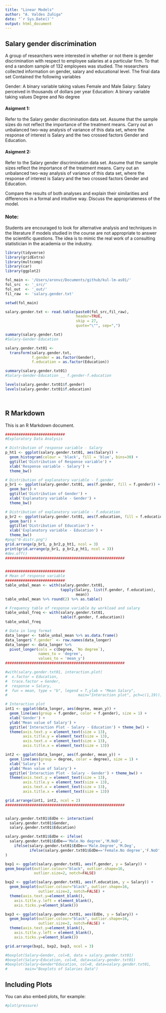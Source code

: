```yaml
---
title: "Linear Models"
author: "A. Valdes Zuñiga"
date: "`r Sys.Date()`"
output: html_document
---
```


## Salary gender discrimination
A group of researchers were interested in whether or not there is gender discrimination with respect to employee salaries at a particular firm. To that end a random sample of 132 employees was studied. The researchers collected information on gender, salary and educational level. The final data set Contained the following variables

Gender: A binary variable taking values Female and Male
Salary: Salary perceived in thousands of dollars per year
Education: A binary variable taking values Degree and No degree

#### Asigment 1: 
Refer to the Salary gender discrimination data set. Assume that the sample sizes do not reflect  the importance of the treatment means. Carry out an unbalanced two-way analysis of variance of this data set,  where the response of interest is Salary and the two crossed factors Gender and Education.

#### Asigment 2: 
Refer to the Salary gender discrimination data set. Assume that the sample sizes reflect the importance of the treatment means. Carry out an unbalanced two-way analysis of variance of this data set, where the response of interest is Salary and the two crossed factors Gender and Education.

Compare the results of both analyses and explain their similarities and differences in a formal and intuitive way.
Discuss the appropriateness of the model.

### Note: 
Students are encouraged to look for alternative analysis and  techniques in the literature if models studied in the course are not appropriate to answer the scientific questions. The idea is to mimic the real work of a consulting statistician in the academia or the industry. 



```r
library(tidyverse)
library(gridExtra)
library(multcomp)
library(car)
library(ggplot2)

fol_main <- '/Users/aronvz/Documents/github/kul-lm-as01/'
fol_src  <- '_src/'
fol_out  <- '_out/'
fil_raw  <- 'salary.gender.txt'

setwd(fol_main)

salary.gender.txt <- read.table(paste0(fol_src,fil_raw), 
                                header=TRUE, 
                                skip = 27,
                                quote="\"", sep=",")

summary(salary.gender.txt)
#Salary-Gender-Education 

salary.gender.txt01 <- 
  transform(salary.gender.txt,
            f.gender = as.factor(Gender), 
            f.education = as.factor(Education))

summary(salary.gender.txt01)
#Salary-Gender-Education __ f.gender-f.education

levels(salary.gender.txt01$f.gender)
levels(salary.gender.txt01$f.education)




```

## R Markdown

This is an R Markdown document. 

```r
###########################
#Exploratory Data Analysis

# Distribution of response variable - Salary
p_ht1 <- ggplot(salary.gender.txt01, aes(Salary)) + 
  geom_histogram(colour = 'black', fill = 'blue', bins=30) + 
  ggtitle('Distribution of Response variable') + 
  xlab('Response variable - Salary') + 
  theme_bw()

# Distribution of explanatory variable - f.gender
p_br1 <- ggplot(salary.gender.txt01, aes(f.gender, fill = f.gender)) + 
  geom_bar() + 
  ggtitle('Distribution of Gender') + 
  xlab('Explanatory variable - Gender') + 
  theme_bw()

# Distribution of explanatory variable - f.education
p_br2 <- ggplot(salary.gender.txt01, aes(f.education, fill = f.education)) + 
  geom_bar() + 
  ggtitle('Distribution of Education') + 
  xlab('Explanatory variable - Education') + 
  theme_bw()
#png("0-distr.png")
grid.arrange(p_br1, p_br2,p_ht1, ncol = 3)
print(grid.arrange(p_br1, p_br2,p_ht1, ncol = 3))
#dev.off()
######################################################


###########################
# Mean of response variable 
###########################
table_unbal_mean <- with(salary.gender.txt01, 
                         tapply(Salary, list(f.gender, f.education), 
                                mean))
table_unbal_mean %>% round(2) %>% as.table()

# Frequency table of response variable by workload and salary
table_unbal_freq <- with(salary.gender.txt01, 
                         table(f.gender, f.education))
table_unbal_freq

# Data in long format
data_longer <- table_unbal_mean %>% as.data.frame()
data_longer$`f.gender` <- row.names(data_longer)
data_longer <- data_longer %>% 
  pivot_longer(cols = c(Degree, `No degree`),
               names_to = 'degree',
               values_to = 'mean_y')
######################################################

#with(salary.gender.txt01, interaction.plot(
#  x.factor = Education, 
#  trace.factor = Gender, 
#  response = Salary,
#  fun = mean, type = "b", legend = T,ylab = "Mean Salary",
#                                main="Interaction plot", pch=c(1,19)))

# Interaction plot
int1 <- ggplot(data_longer, aes(degree, mean_y)) + 
  geom_line(aes(group = f.gender, color = f.gender), size = 1) + 
  xlab('Gender') + 
  ylab('Mean value of Salary') + 
  ggtitle('Interaction Plot - Salary - Education') + theme_bw() + 
  theme(axis.text.y = element_text(size = 13),
        axis.title.y = element_text(size = 13),
        axis.text.x = element_text(size = 13),
        axis.title.x = element_text(size = 13))

int2 <- ggplot(data_longer, aes(f.gender, mean_y)) + 
  geom_line(aes(group = degree, color = degree), size = 1) + 
  xlab('Salary') + 
  ylab('Mean value of Salary') + 
  ggtitle('Interaction Plot - Salary - Gender') + theme_bw() +   
  theme(axis.text.y = element_text(size = 13),
        axis.title.y = element_text(size = 13),
        axis.text.x = element_text(size = 13),
        axis.title.x = element_text(size = 13))

grid.arrange(int1, int2, ncol = 2)
######################################################


salary.gender.txt01$EdDe <- interaction(
  salary.gender.txt01$Gender,
  salary.gender.txt01$Education)

salary.gender.txt01$EdDe <- ifelse(
  salary.gender.txt01$EdDe=='Male.No degree','M.NoD',
    ifelse(salary.gender.txt01$EdDe=='Male.Degree','M.Deg', 
           ifelse(salary.gender.txt01$EdDe=='Female.No degree','F.NoD','F.Deg'))
) 

bxp1 <- ggplot(salary.gender.txt01, aes(f.gender, y = Salary)) + 
geom_boxplot(outlier.colour="black", outlier.shape=16,
             outlier.size=2, notch=FALSE)

bxp2 <- ggplot(salary.gender.txt01, aes(f.education, y = Salary)) + 
  geom_boxplot(outlier.colour="black", outlier.shape=16,
               outlier.size=2, notch=FALSE) + 
  theme(axis.text.y=element_blank(),
    axis.title.y.left = element_blank(),
    axis.ticks.y=element_blank())

bxp3 <- ggplot(salary.gender.txt01, aes(EdDe, y = Salary)) + 
  geom_boxplot(outlier.colour="black", outlier.shape=16,
               outlier.size=2, notch=FALSE) + 
  theme(axis.text.y=element_blank(),
    axis.title.y.left = element_blank(),
    axis.ticks.y=element_blank())

grid.arrange(bxp1, bxp2, bxp3, ncol = 3)

#boxplot(Salary~Gender, col=0, data = salary.gender.txt01)
#boxplot(Salary~Education, col=0, data=salary.gender.txt01)
#boxplot(Salary~Gender*Education, col=0, data=salary.gender.txt01, 
#        main="Boxplots of Salaries Data")
```

## Including Plots

You can also embed plots, for example:

```r
#plot(pressure)
```


